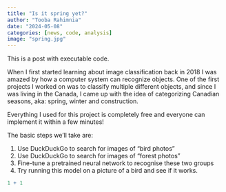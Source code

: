 ```yaml
---
title: "Is it spring yet?"
author: "Tooba Rahimnia"
date: "2024-05-08"
categories: [news, code, analysis]
image: "spring.jpg"
---
```


This is a post with executable code.

When I first started learning about image classification back in 2018 I was amazed by how a computer system can recognize objects. One of the first projects I worked on was to classify multiple different objects, and since I was living in the Canada, I came up with the idea of categorizing Canadian seasons, aka: spring, winter and construction.

Everything I used for this project is completely free and everyone can implement it within a few minutes!

The basic steps we'll take are:

1.  Use DuckDuckGo to search for images of "bird photos"
2.  Use DuckDuckGo to search for images of "forest photos"
3.  Fine-tune a pretrained neural network to recognise these two groups
4.  Try running this model on a picture of a bird and see if it works.

```r
1 + 1
```
